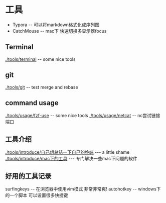 = 工具 =

* Typora -- 可以将markdown格式化成序列图
* CatchMouse -- mac下 快速切换多显示器focus

== Terminal ==
[[./tools/terminal]] -- some nice tools

== git ==
[[./tools/git]] -- test merge and rebase

== command usage ==
[[./tools/usage/fzf-use]] -- some nice tools
[[./tools/usage/netcat]] -- nc尝试链接端口

== 工具介绍 ==
[[./tools/introduce/自己想总结一下自己的终端]] --- a little shame
[[./tools/introduce/mac下的工具]] --- 专门解决一些mac下问题的软件

== 好用的工具记录 ==
surfingkeys -- 在浏览器中使用vim模式 非常非常爽!
autohotkey -- windows下的一个脚本 可以设置很多快捷键
